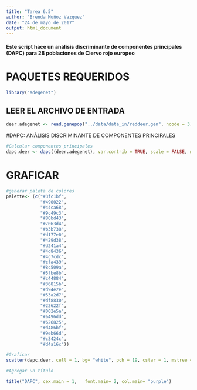 ```yaml
---
title: "Tarea 6.5"
author: "Brenda Muñoz Vazquez"
date: "24 de mayo de 2017"
output: html_document
---
```

#### Este script hace un análisis discriminante de componentes principales (DAPC) para 28 poblaciones de Ciervo rojo europeo

# PAQUETES REQUERIDOS
```r
library("adegenet")
```
## LEER EL ARCHIVO DE ENTRADA
```r
deer.adegenet <- read.genepop("../data/data_in/reddeer.gen", ncode = 3) #Lee el objeto genind
```
#DAPC: ANÁLISIS DISCRIMINANTE DE COMPONENTES PRINCIPALES
```r
#Calcular componentes principales
dapc.deer <- dapc((deer.adegenet), var.contrib = TRUE, scale = FALSE, n.pca = 27, n.da = nPop(deer.adegenet))
```

# GRAFICAR
```r
#generar paleta de colores
palette<- (c("#3fc1bf",
             "#490022",
             "#44ca68",
             "#9c49c3",
             "#80bd43",
             "#7063d4",
             "#b3b738",
             "#d177e0",
             "#429d38",
             "#d241a4",
             "#4d8436",
             "#4c7cdc",
             "#cfa439",
             "#8c509a",
             "#5fbe8b",
             "#c44884",
             "#36815b",
             "#d94e2e",
             "#53a2d7",
             "#df8830",
             "#22622f",
             "#002e5a",
             "#a496dd",
             "#626825",
             "#d486bf",
             "#9eb66d",
             "#c3424c",
             "#d4a16c"))

#Graficar
scatter(dapc.deer, cell = 1, bg= "white", pch = 19, cstar = 1, mstree = TRUE, lwd = 0, lty = 1, col = palette, solid = .4, cex = 1, clab = 0.7)

#Agregar un título

title("DAPC", cex.main = 1,   font.main= 2, col.main= "purple")
```
